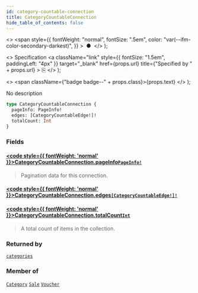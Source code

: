 ```yaml
---
id: category-countable-connection
title: CategoryCountableConnection
hide_table_of_contents: false
---
```


  <>
    <span
      style={{
        fontWeight: "normal",
        fontSize: ".5em",
        color: "var(--ifm-color-secondary-darkest)",
      }}
    >
      &nbsp;●&nbsp;
    </span>
  </>
);

  <>
    Specification
    <a
      className="link"
      style={{ fontSize: "1.5em", paddingLeft: "4px" }}
      target="\_blank"
      href={props.url}
      title={"Specified by " + props.url}
    >
      ⎘
    </a>
  </>
);

  <>
    <span className={"badge badge--" + props.class}>{props.text}</span>
  </>
);

No description

```graphql
type CategoryCountableConnection {
  pageInfo: PageInfo!
  edges: [CategoryCountableEdge!]!
  totalCount: Int
}
```

### Fields

#### [<code style={{ fontWeight: 'normal' }}>CategoryCountableConnection.<b>pageInfo</b></code>](#)<Bullet />[`PageInfo!`](../../api-reference/miscellaneous/objects/page-info) <Badge class="secondary" text="non-null"/> <Badge class="secondary" text="object"/> <Badge class="secondary" text="miscellaneous"/>

> Pagination data for this connection.

#### [<code style={{ fontWeight: 'normal' }}>CategoryCountableConnection.<b>edges</b></code>](#)<Bullet />[`[CategoryCountableEdge!]!`](../../api-reference/miscellaneous/objects/category-countable-edge) <Badge class="secondary" text="non-null"/> <Badge class="secondary" text="object"/> <Badge class="secondary" text="miscellaneous"/>

>

#### [<code style={{ fontWeight: 'normal' }}>CategoryCountableConnection.<b>totalCount</b></code>](#)<Bullet />[`Int`](../../api-reference/miscellaneous/scalars/int) <Badge class="secondary" text="scalar"/> <Badge class="secondary" text="miscellaneous"/>

> A total count of items in the collection.

### Returned by

[`categories`](../../api-reference/products/queries/categories) <Badge class="secondary" text="query"/>

### Member of

[`Category`](../../api-reference/products/objects/category) <Badge class="secondary" text="object"/><Bullet />[`Sale`](../../api-reference/discounts/objects/sale) <Badge class="secondary" text="object"/><Bullet />[`Voucher`](../../api-reference/discounts/objects/voucher) <Badge class="secondary" text="object"/>
